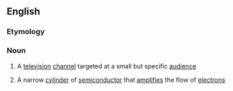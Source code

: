==English==

===Etymology===
{{prefix|en|micro|channel}}

===Noun===
{{en-noun}}

# A [[television]] [[channel]] targeted at a small but specific [[audience]]
# {{lb|en|physics}} A narrow [[cylinder]] of [[semiconductor]] that [[amplify|amplifies]] the flow of [[electron]]s